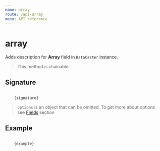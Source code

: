 ```yaml
---
name: array
route: /api-array
menu: API reference
---
```



# array

Adds description for **Array** field in `DataCaster` instance.

> This method is chainable.

## Signature

<Code>
    {signature}
</Code>

> `options` is an object that can be omitted. To get more about options see [Fields](/basics#fields) section

## Example

<Code>
    {example}
</Code>

<Comparison
    before={before}
    after={after}
/>
